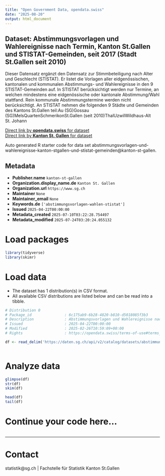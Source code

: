 ```yaml
---
title: "Open Government Data, opendata.swiss"
date: "2025-08-20"
output: html_document
---
```


## Dataset: Abstimmungsvorlagen und Wahlereignisse nach Termin, Kanton St.Gallen und STISTAT-Gemeinden, seit 2017 (Stadt St.Gallen seit 2010)

Dieser Datensatz ergänzt den Datensatz zur Stimmbeteiligung nach Alter und Geschlecht (STISTAT). Er listet die Vorlagen aller eidgenössischen, kantonalen und kommunalen Abstimmungs- und Wahlereignisse in den 9 STISTAT-Gemeinden auf. In STISTAT berücksichtigt werden nur Termine, an welchen mindestens eine eidgenössische oder kantonale Abstimmung/Wahl stattfand. Rein kommunale Abstimmungstermine werden nicht berücksichtigt. An STISTAT nehmen die folgenden 9 Städte und Gemeinden des Kantons St.Gallen teil:Au (SG)Gossau (SG)MelsQuartenSchmerikonSt.Gallen (seit 2010)ThalUzwilWildhaus-Alt St. Johann

[Direct link by **opendata.swiss** for dataset](https://opendata.swiss/de/dataset/abstimmungsvorlagen-und-wahlereignisse-nach-termin-kanton-st-gallen-und-stistat-gemeinden-2010)<br>
[Direct link by **Kanton St. Gallen** for dataset](https://daten.sg.ch/explore/dataset/abstimmungsvorlagen-und-wahlereignisse-kanton-stgallen-und-stistat-gemeinden/)

Auto generated R starter code for data set abstimmungsvorlagen-und-wahlereignisse-kanton-stgallen-und-stistat-gemeinden@kanton-st-gallen.

## Metadata

- **Publisher.name** `kanton-st-gallen`
- **Organization.display_name.de** `Kanton St. Gallen`
- **Organization.url** `https://www.sg.ch`
- **Maintainer** `None`
- **Maintainer_email** `None`
- **Keywords.de** `['abstimmungsvorlagen-wahlen-stistat']`
- **Issued** `2025-04-22T00:00:00`
- **Metadata_created** `2025-07-10T03:22:28.754497`
- **Metadata_modified** `2025-07-24T03:20:24.055132`


# Load packages

```r

library(tidyverse)
library(skimr)

```

# Load data

-   The dataset has 1 distribution(s) in CSV format.
-   All available CSV distributions are listed below and can be read into a tibble.

```r

# Distribution 0
# Package_id               : 6c175ab9-6b28-4820-b810-d5018085f3b3
# Description              : Abstimmungsvorlagen und Wahlereignisse nach Termin, Kanton St.Gallen und STISTAT-Gemeinden, seit 2017 (Stadt St.Gallen seit 2010) (csv)
# Issued                   : 2025-04-22T00:00:00
# Modified                 : 2025-02-26T10:59:09+00:00
# Rights                   : https://opendata.swiss/terms-of-use#terms_by

df <- read_delim('https://daten.sg.ch/api/v2/catalog/datasets/abstimmungsvorlagen-und-wahlereignisse-kanton-stgallen-und-stistat-gemeinden/exports/csv?use_labels=true')



```

# Analyze data

```r

glimpse(df)
str(df)
skim(df)

head(df)
tail(df)

```

# Continue your code here...

```r

```

------------------------------------------------------------------------

# Contact

statistik@sg.ch | Fachstelle für Statistik Kanton St.Gallen
